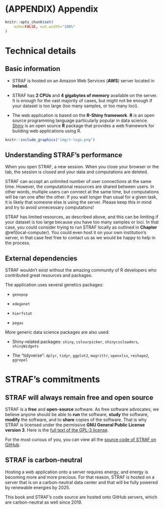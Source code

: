 # (APPENDIX) Appendix {-} 

```r
knitr::opts_chunk$set(
    echo=FALSE, out.width="100%"
)
```

# Technical details

## Basic information

* STRAF is hosted on an Amazon Web Services (**AWS**) server located in __Ireland__.

* STRAF has __2 CPUs__ and __4 gigabytes of memory__ available on the server. It is 
enough for the vast majority of cases, but might not be enough if your dataset
is too large (too many samples, or too many loci). 

* The web application is based on the __R-Shiny framework__. __R__ is an open source
programming language particularly popular in data science. [Shiny](https://www.rstudio.com/products/shiny/) is an 
open source __R__ package that provides a web framework for building web 
applications using R.

:::{.small}
```r
knitr::include_graphics("img/r-logo.png")
```
:::

## Understanding STRAF's performance

When you open STRAF, a new session. When you close your browser or the tab,
the session is closed and your data and computations are deleted.

STRAF can accept an unlimited number of user connections at the same time. 
However, the computational resources are shared between users. In other words,
multiple users can connect at the same time, but computations will be ran one after
the other. If you wait longer than usual for a given task, it is likely
that someone else is using the server. Please keep this in mind and try to avoid
unnecessary computations!

STRAF has limited resources, as described above, and this can be limiting if your
dataset is too large because you have too many samples or loci. In that case,
you could consider trying to run STRAF locally as outlined in __Chapter__ \@ref(local-computer). You could even host it on your own institution's server, in that
case feel free to contact us as we would be happy to help in the process.


## External dependencies

STRAF wouldn't exist without the amazing community of R developers who contributed
great resources and packages.

The application uses several genetics packages:

* `genepop`

* `edegenet`

* `hierfstat`

* `pegas`

More generic data science packages are also used:

* Shiny-related packages: `shiny`, `colourpicker`, `shinycssloaders`, `shinyWidgets`

* The "tidyverse": `dplyr`, `tidyr`, `ggplot2`, `magrittr`, `openxlsx`, `reshape2`, `ggrepel`

# STRAF's commitments

## STRAF will always remain free and open source

STRAF is a __free__ and __open-source__ software. As free software advocates, we believe 
anyone should be able to __run__ the software, __study__ the software, 
__modify__ the software, and to __share__ copies of the software. That is why 
STRAF is licensed under the permissive __GNU General Public License version 3__. 
Here is the [full text of the GPL-3 license](https://www.gnu.org/licenses/gpl-3.0.txt).

For the most curious of you, you can view all the [source code of STRAF on GitHub](https://github.com/agouy/straf).


## STRAF is carbon-neutral

Hosting a web application onto a server requires energy, and energy is becoming
more and more precious. For that reason, STRAF is hosted on a server that is
on a carbon-neutral data center and that will be fully powered by renewable energies by 2025.

This book and STRAF's code source are hosted onto GitHub servers, which are
carbon-neutral as well since 2019.

